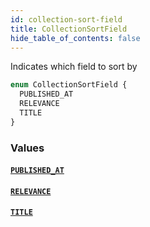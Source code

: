```yaml
---
id: collection-sort-field
title: CollectionSortField
hide_table_of_contents: false
---
```



Indicates which field to sort by

```graphql
enum CollectionSortField {
  PUBLISHED_AT
  RELEVANCE
  TITLE
}
```


### Values

#### [`PUBLISHED_AT`](#)




#### [`RELEVANCE`](#)




#### [`TITLE`](#)






